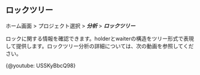 ## ロックツリー

ホーム画面 > プロジェクト選択 > **_分析_** > **_ロックツリー_**

ロックに関する情報を確認できます。holderとwaiterの構造をツリー形式で表現して提供します。ロックツリー分析の詳細については、次の動画を参照してください。

{@youtube: USSKyBbcQ98}
